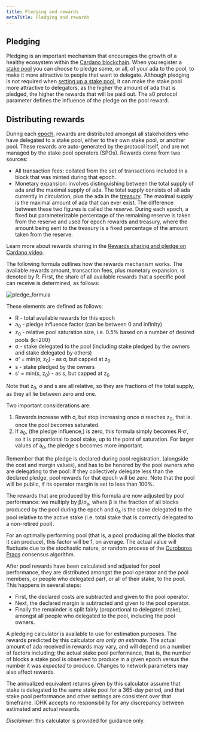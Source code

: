 ```yaml
---
title: Pledging and rewards
metaTitle: Pledging and rewards
---
```


## Pledging ##

Pledging is an important mechanism that encourages the growth of a healthy
ecosystem within the [Cardano blockchain](https://cardano.org/). When you register a [stake pool](https://docs.cardano.org/core-concepts/stake-pools#gatsby-focus-wrapper) you can
choose to pledge some, or all, of your ada to the pool, to make it more
attractive to people that want to delegate. Although pledging is not required
when [setting up a stake pool](https://docs.cardano.org/getting-started/operating-a-stake-pool/creating-a-stake-pool#gatsby-focus-wrapper), it can make the stake pool more attractive to delegators, as the higher the amount of ada that is pledged, the higher the
rewards that will be paid out. The a0 protocol parameter defines the influence
of the pledge on the pool reward.

## Distributing rewards ##

During each [epoch](https://docs.cardano.org/glossary#epoch), rewards are distributed amongst all stakeholders who have delegated to a stake pool, either to their own stake pool, or another pool. These rewards are auto-generated by the protocol itself, and are not managed by the stake pool operators (SPOs). Rewards come from two sources:
* All transaction fees: collated from the set of transactions included in a block that was minted during that epoch.
* Monetary expansion: involves distinguishing between the total supply of ada and the maximal supply of ada. The total supply consists of all ada currently in circulation, plus the ada in the [treasury](https://docs.cardano.org/glossary#treasury). The maximal supply is the maximal amount of ada that can ever exist. The difference between these two figures is called the *reserve*. During each epoch, a fixed but parameterizable percentage of the remaining reserve is taken from the reserve and used for epoch rewards and treasury, where the amount being sent to the treasury is a fixed percentage of the amount taken from the reserve.

Learn more about rewards sharing in the [Rewards sharing and pledge on Cardano video](https://www.youtube.com/watch?v=EAzyN3H8MOA&t=7s). 

The following formula outlines how the rewards mechanism works. The available rewards amount, transaction fees, plus monetary expansion, is denoted by R.
First, the share of all available rewards that a specific pool can receive is determined, as follows:

![pledge_formula](pledge_formula.png)

These elements are defined as follows:

- R - total available rewards for this epoch
- a<sub>0</sub> - pledge influence factor (can be between 0 and infinity)
- z<sub>0</sub> - relative pool saturation size, i.e. 0.5% based on a number of
  desired pools (k=200)
- σ - stake delegated to the pool (including stake pledged by the owners and
  stake delegated by others)
- σ’ = min(σ, z<sub>0</sub>) - as σ, but capped at z<sub>0</sub>
- s - stake pledged by the owners
- s’ = min(s, z<sub>0</sub>) - as s, but capped at z<sub>0</sub>

Note that z<sub>0</sub>, σ and s are all relative, so they are fractions of the
total supply, as they all lie between zero and one.

Two important considerations are:
1. Rewards increase with σ, but stop increasing once σ reaches z<sub>0</sub>, that is. once the pool becomes saturated.
2. If a<sub>0</sub>, (the pledge influence,) is zero, this formula simply becomes R·σ’,
   so it is proportional to pool stake, up to the point of saturation. For larger values of a<sub>0</sub>, the pledge s becomes more important.
   
Remember that the pledge is declared during pool registration, (alongside the cost and margin values),
and has to be honored by the pool owners who are delegating to the pool:
If they collectively delegate less than the declared pledge, pool rewards for that epoch will be zero. Note that the pool will be public, if its operator margin is set to less than 100%.

The rewards that are produced by this formula are now adjusted by pool
performance: we multiply by β/σ<sub>a</sub>, where β is the fraction of all blocks produced
by the pool during the epoch and σ<sub>a</sub> is the stake delegated to the pool relative to
the active stake (i.e. total stake that is correctly delegated to a non-retired pool).

For an optimally performing pool (that is, a pool producing all the blocks that it can produce),
this factor will be 1, on average. The actual value will fluctuate
due to the stochastic nature, or random process of the [Ouroboros Praos](https://eprint.iacr.org/2017/573.pdf) consensus
algorithm.

After pool rewards have been calculated and adjusted for pool performance, they
are distributed amongst the pool operator and the pool members, or people who
delegated part, or all of their stake, to the pool. This happens in several
steps:

- First, the declared costs are subtracted and given to the pool operator.
- Next, the declared margin is subtracted and given to the pool operator.
- Finally the remainder is split fairly (proportional to delegated stake),
  amongst all people who delegated to the pool, including the pool owners.

A pledging calculator is available to use for estimation purposes. The rewards
predicted by this calculator _are only an estimate_. The actual amount of ada
received in rewards may vary, and will depend on a number of factors including;
the actual stake pool performance, that is, the number of blocks a stake pool is
observed to produce in a given epoch versus the number it was *expected* to
produce. Changes to network parameters may also affect rewards.

The annualized equivalent returns given by this calculator assume that stake is
delegated to the same stake pool for a 365-day period, and that stake pool
performance and other settings are consistent over that timeframe. IOHK accepts
no responsibility for any discrepancy between estimated and actual rewards.

*Disclaimer*: this calculator is provided for guidance only.
